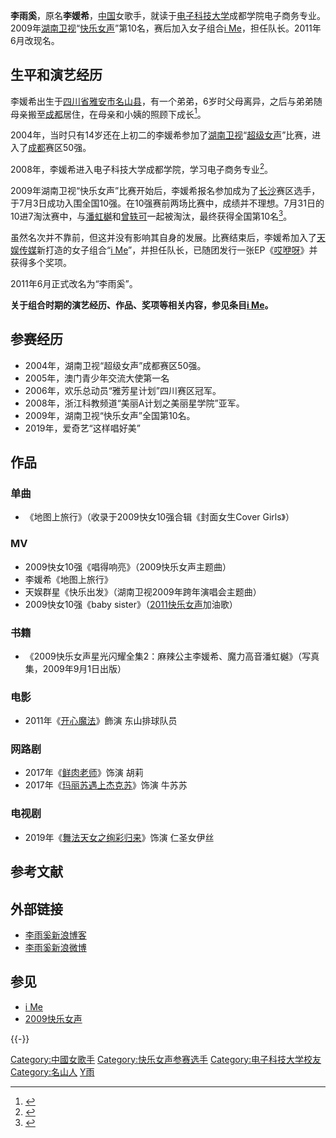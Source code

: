 {{艺人
| 姓名 = 李雨奚
| 类型 = 女歌手
| 图片 = 
| 图片简介 = 
| 本名 = 李媛希
| 英文名 = Mocika
| 昵称 = 奚奚、奚哥、小猴子
| 国籍 = {{PRC}}
| 出生日期 = {{Birth date and age|1990|2|10}}
| 出生地点 = {{PRC}}[[四川省|四川省]][[雅安市|雅安市]]
| 职业 = [[歌手|歌手]]
| 语言 = [[汉语|汉语]]（[[普通话|普通话]]、[[四川话|四川话]]）
| 教育程度 = [[电子科技大学|电子科技大学]]成都学院
| 音乐类型 = [[华语流行|华语流行]]
| 演奏乐器 = 
| 活跃年代 = 2009年至今
| 唱片公司 = DOREMI MUSIC（2010－）
| 经纪公司 = [[天娱传媒|天娱传媒]]（2009－2014）
| 相关团体 = [[i_Me|i Me]]
}}

'''李雨奚'''{{BD|1990年|2月10日|catIdx=L李}}，原名'''李媛希'''，[[中国|中国]]女歌手，就读于[[电子科技大学|电子科技大学]]成都学院电子商务专业。2009年[[湖南卫视|湖南卫视]]“[[2009快乐女声|快乐女声]]”第10名，赛后加入女子组合[[i_Me|i Me]]，担任队长。2011年6月改现名。

== 生平和演艺经历 ==
{{Main|i Me}}
李媛希出生于[[四川省|四川省]][[雅安市|雅安市]][[名山县|名山县]]，有一个弟弟，6岁时父母离异，之后与弟弟随母亲搬至[[成都|成都]]居住，在母亲和小姨的照顾下成长<ref>{{cite news |title=李媛希的胖妈和瘦妈 奶昔中两个最铁杆的“不称职粉丝” |url=http://ent.hunantv.com/y/20090718/363517.html |publisher=金鹰网 |date=2009-07-18 |accessdate=2011-01-21 |archive-date=2016-03-04 |archive-url=https://web.archive.org/web/20160304200718/http://ent.hunantv.com/y/20090718/363517.html |dead-url=no }}</ref>。

2004年，当时只有14岁还在上初二的李媛希参加了[[湖南卫视|湖南卫视]]“[[2004年超级女声|超级女声]]”比赛，进入了[[成都|成都]]赛区50强。

2008年，李媛希进入电子科技大学成都学院，学习电子商务专业<ref>{{cite news |title=专访李媛希：我就是只猴子 |url=http://ent.hunantv.com/y/20090706/349336.html |publisher=金鹰网 |date=2009-07-06 |accessdate=2011-01-21 |archive-date=2016-03-04 |archive-url=https://web.archive.org/web/20160304193215/http://ent.hunantv.com/y/20090706/349336.html |dead-url=no }}</ref>。

2009年湖南卫视“快乐女声”比赛开始后，李媛希报名参加成为了[[长沙|长沙]]赛区选手，于7月3日成功入围全国10强。在10强赛前两场比赛中，成绩并不理想。7月31日的10进7淘汰赛中，与[[潘虹樾|潘虹樾]]和[[曾轶可|曾轶可]]一起被淘汰，最终获得全国第10名<ref>{{cite news |title = 快女10进7：黄英成黑马 三快女遭淘汰 |url = http://zixun.hunantv.com/hntv/20090801/378163.html |publisher = 金鹰网 |date = 2009-08-01 |accessdate = 2011-01-26 |archive-date = 2019-08-22 |archive-url = https://web.archive.org/web/20190822190349/http://zixun.hunantv.com/hntv/20090801/378163.html |dead-url = no }}</ref>。

虽然名次并不靠前，但这并没有影响其自身的发展。比赛结束后，李媛希加入了[[天娱传媒|天娱传媒]]新打造的女子组合“[[i_Me|i Me]]”，并担任队长，已随团发行一张EP《[[哎咿呀|哎咿呀]]》并获得多个奖项。

2011年6月正式改名为“李雨奚”。

'''关于组合时期的演艺经历、作品、奖项等相关内容，参见条目[[i_Me|i Me]]。'''

== 参赛经历 ==
*2004年，湖南卫视“超级女声”成都赛区50强。
*2005年，澳门青少年交流大使第一名
*2006年，欢乐总动员“雅芳星计划”四川赛区冠军。
*2008年，浙江科教频道“美丽A计划之美丽星学院”亚军。
*2009年，湖南卫视“快乐女声”全国第10名。
*2019年，爱奇艺“这样唱好美”

== 作品 ==
=== 单曲 ===
*《地图上旅行》（收录于2009快女10强合辑《封面女生Cover Girls》）

=== MV ===
* 2009快女10强《唱得响亮》（2009快乐女声主题曲）
* 李媛希《地图上旅行》
* 天娱群星《快乐出发》（湖南卫视2009年跨年演唱会主题曲）
* 2009快女10强《baby sister》（[[2011快乐女声|2011快乐女声]]加油歌）

=== 书籍 ===
* 《2009快乐女声星光闪耀全集2：麻辣公主李媛希、魔力高音潘虹樾》（写真集，2009年9月1日出版）

===电影===
* 2011年《[[开心魔法|开心魔法]]》飾演 东山排球队员

===网路剧===
* 2017年《[[鲜肉老师|鲜肉老师]]》饰演 胡莉
* 2017年《[[玛丽苏遇上杰克苏|玛丽苏遇上杰克苏]]》饰演 牛苏苏

===电视剧===
* 2019年《[[舞法天女|舞法天女之绚彩归来]]》饰演 仁圣女伊丝

== 参考文献 ==
{{Reflist}}

== 外部链接 ==
* [http://blog.sina.com.cn/xixi90210 李雨奚新浪博客] {{Wayback|url=http://blog.sina.com.cn/xixi90210 |date=20190823072226 }}
* [http://weibo.com/u/1746901070 李雨奚新浪微博] {{Wayback|url=http://weibo.com/u/1746901070 |date=20120421063404 }}

== 参见 ==
{{Portal box|中华人民共和国|人物}}
* [[i_Me|i Me]]
* [[2009快乐女声|2009快乐女声]]

{{-}}
{{2009快乐女声全国十强}}
{{超快家族}}

{{DEFAULTSORT:Li李}}
[[Category:中國女歌手|Category:中國女歌手]]
[[Category:快乐女声参赛选手|Category:快乐女声参赛选手]]
[[Category:电子科技大学校友|Category:电子科技大学校友]]
[[Category:名山人|Category:名山人]]
[[Category:李姓|Y雨]]